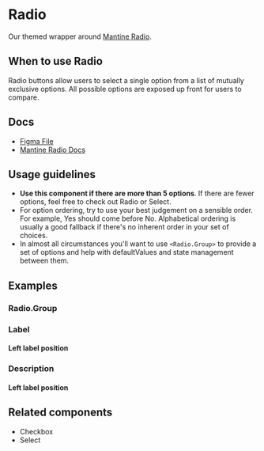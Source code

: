 
<Meta of={RadioStories} />

# Radio

Our themed wrapper around [Mantine Radio](https://v6.mantine.dev/core/radio/).

## When to use Radio

Radio buttons allow users to select a single option from a list of mutually exclusive options. All possible options are exposed up front for users to compare.

## Docs

- [Figma File](https://www.figma.com/file/7LCGPhkbJdrhdIaeiU1O9c/Input-%2F-Radio?type=design&node-id=1-96&mode=design&t=yaNljw178EFJeU7k-0)
- [Mantine Radio Docs](https://v6.mantine.dev/core/radio/)

## Usage guidelines

- **Use this component if there are more than 5 options**. If there are fewer options, feel free to check out Radio or Select.
- For option ordering, try to use your best judgement on a sensible order. For example, Yes should come before No. Alphabetical ordering is usually a good fallback if there's no inherent order in your set of choices.
- In almost all circumstances you'll want to use `<Radio.Group>` to provide a set of options and help with defaultValues and state management between them.

## Examples

<Canvas>
  <Story of={RadioStories.Default} />
</Canvas>

### Radio.Group

<Canvas>
  <Story of={RadioStories.RadioGroup} />
</Canvas>

### Label

<Canvas>
  <Story of={RadioStories.Label} />
</Canvas>

#### Left label position

<Canvas>
  <Story of={RadioStories.LabelLeftPosition} />
</Canvas>

### Description

<Canvas>
  <Story of={RadioStories.Description} />
</Canvas>

#### Left label position

<Canvas>
  <Story of={RadioStories.DescriptionLeftPosition} />
</Canvas>

## Related components

- Checkbox
- Select
